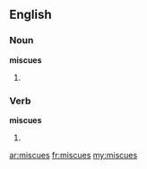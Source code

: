 ==English==
===Noun===
'''miscues'''

#{{plural of|[[miscue]]}}

===Verb===
'''miscues'''

#{{third-person singular of|[[miscue]]}}

[[ar:miscues]]
[[fr:miscues]]
[[my:miscues]]
